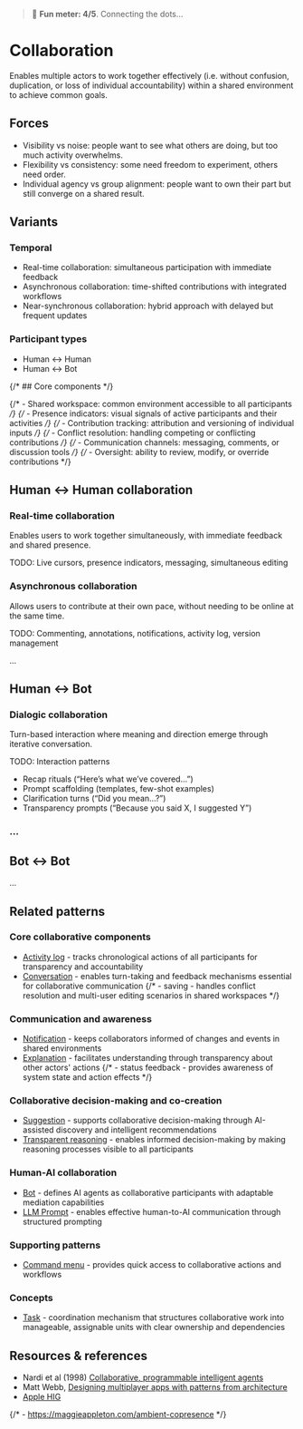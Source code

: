
<Meta title="Patterns/Collaboration" />

> 🙂 **Fun meter: 4/5**. Connecting the dots…

# Collaboration

Enables multiple actors to work together effectively (i.e. without confusion, duplication, or loss of individual accountability) within a shared environment to achieve common goals.

## Forces
- Visibility vs noise: people want to see what others are doing, but too much activity overwhelms.
- Flexibility vs consistency: some need freedom to experiment, others need order.
- Individual agency vs group alignment: people want to own their part but still converge on a shared result.

## Variants

### Temporal

- Real-time collaboration: simultaneous participation with immediate feedback
- Asynchronous collaboration: time-shifted contributions with integrated workflows
- Near-synchronous collaboration: hybrid approach with delayed but frequent updates

### Participant types

- Human ↔ Human
- Human ↔ Bot

{/* ## Core components */}

{/* - Shared workspace: common environment accessible to all participants */}
{/* - Presence indicators: visual signals of active participants and their activities */}
{/* - Contribution tracking: attribution and versioning of individual inputs */}
{/* - Conflict resolution: handling competing or conflicting contributions */}
{/* - Communication channels: messaging, comments, or discussion tools */}
{/* - Oversight: ability to review, modify, or override contributions */}

## Human ↔ Human collaboration

### Real-time collaboration

Enables users to work together simultaneously, with immediate feedback and shared presence.

TODO: Live cursors, presence indicators, messaging, simultaneous editing

### Asynchronous collaboration

Allows users to contribute at their own pace, without needing to be online at the same time.

TODO: Commenting, annotations, notifications, activity log, version management

...

## Human ↔ Bot

### Dialogic collaboration

Turn-based interaction where meaning and direction emerge through iterative conversation.

TODO: Interaction patterns
- Recap rituals (“Here’s what we’ve covered…”)
- Prompt scaffolding (templates, few-shot examples)
- Clarification turns (“Did you mean…?”)
- Transparency prompts (“Because you said X, I suggested Y”)

### ...

## Bot ↔ Bot

...

## Related patterns

### Core collaborative components
- [Activity log](../?path=/docs/patterns-activity-log--docs) - tracks chronological actions of all participants for transparency and accountability
- [Conversation](../?path=/docs/patterns-conversation--docs) - enables turn-taking and feedback mechanisms essential for collaborative communication
{/* - saving - handles conflict resolution and multi-user editing scenarios in shared workspaces */}

### Communication and awareness
- [Notification](../?path=/docs/patterns-notification--docs) - keeps collaborators informed of changes and events in shared environments
- [Explanation](../?path=/docs/patterns-explanation--docs) - facilitates understanding through transparency about other actors' actions
{/* - status feedback - provides awareness of system state and action effects */}

### Collaborative decision-making and co-creation
- [Suggestion](../?path=/docs/patterns-suggestion--docs) - supports collaborative decision-making through AI-assisted discovery and intelligent recommendations
- [Transparent reasoning](../?path=/docs/patterns-transparent-reasoning--docs) - enables informed decision-making by making reasoning processes visible to all participants

### Human-AI collaboration
- [Bot](../?path=/docs/patterns-bot--docs) - defines AI agents as collaborative participants with adaptable mediation capabilities
- [LLM Prompt](../?path=/docs/patterns-intelligence-llmprompt--docs) - enables effective human-to-AI communication through structured prompting

### Supporting patterns
- [Command menu](../?path=/docs/patterns-command-menu--docs) - provides quick access to collaborative actions and workflows

### Concepts
- [Task](../?path=/docs/concepts-task--docs) - coordination mechanism that structures collaborative work into manageable, assignable units with clear ownership and dependencies


## Resources & references

- Nardi et al (1998) [Collaborative, programmable intelligent agents](https://dl.acm.org/doi/10.1145/272287.272331)
- Matt Webb, [Designing multiplayer apps with patterns from architecture](https://interconnected.org/home/2022/01/21/social_gradient)
- [Apple HIG](https://developer.apple.com/design/human-interface-guidelines/collaboration-and-sharing)

{/* - https://maggieappleton.com/ambient-copresence */}